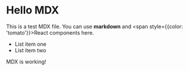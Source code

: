 # Hello MDX

This is a test MDX file. You can use **markdown** and <span style={{color: 'tomato'}}>React components</span> here.

- List item one
- List item two

<Callout icon="✅">MDX is working!</Callout>

